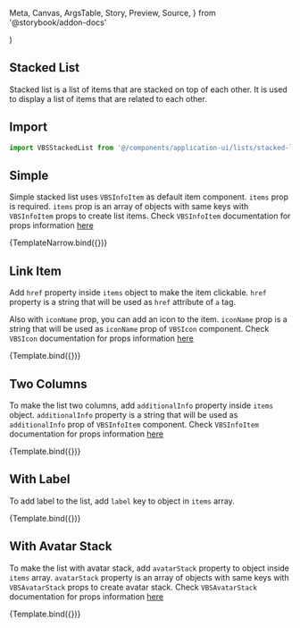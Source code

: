   Meta,
  Canvas,
  ArgsTable,
  Story,
  Preview,
  Source,
} from '@storybook/addon-docs'

<Meta title="Application UI/Lists/Stacked List" component={VBSStackedList} />

  <div className="w-1/2 mx-auto">
    <VBSStackedList {...args} />
  </div>
)


## Stacked List

Stacked list is a list of items that are stacked on top of each other. It is used to display a list of items that are related to each other.

## Import

```js
import VBSStackedList from '@/components/application-ui/lists/stacked-list'
```

## Simple

Simple stacked list uses `VBSInfoItem` as default item component. `items` prop is required. `items` prop is an array of objects with same keys with `VBSInfoItem` props to create list items. Check `VBSInfoItem` documentation for props information [here](/docs/application-ui-list-items-info-item--default-story)

<Canvas>
  <Story
    name="Simple"
    args={{
      items: [
        {
          title: 'Item 1',
          withAvatar: true,
          description: 'calvin.hawkins@example.com',
          avatarSize: 'sm',
        },
        {
          title: 'Item 2',
          withAvatar: true,
          description: 'kristen.ramos@example.com',
          avatarSize: 'sm',
          imageSrc:
            'https://images.unsplash.com/photo-1550525811-e5869dd03032?ixlib=rb-1.2.1&ixid=eyJhcHBfaWQiOjEyMDd9&auto=format&fit=facearea&facepad=2&w=256&h=256&q=80',
        },
        {
          title: 'Item 3',
          withAvatar: true,
          description: 'ted@example.com',
          avatarSize: 'sm',
        },
      ],
    }}
  >
    {TemplateNarrow.bind({})}
  </Story>
</Canvas>

## Link Item

Add `href` property inside `items` object to make the item clickable. `href` property is a string that will be used as `href` attribute of `a` tag.

Also with `iconName` prop, you can add an icon to the item. `iconName` prop is a string that will be used as `iconName` prop of `VBSIcon` component. Check `VBSIcon` documentation for props information [here](/docs/application-ui-elements-icon--sample)

<Canvas>
  <Story
    name="Link Item"
    args={{
      items: [
        {
          title: 'Item 1',
          withAvatar: true,
          description: 'calvin.hawkins@example.com',
          avatarSize: 'sm',
          href: '#',
        },
        {
          title: 'Item 2',
          withAvatar: true,
          description: 'kristen.ramos@example.com',
          avatarSize: 'sm',
          imageSrc:
            'https://images.unsplash.com/photo-1550525811-e5869dd03032?ixlib=rb-1.2.1&ixid=eyJhcHBfaWQiOjEyMDd9&auto=format&fit=facearea&facepad=2&w=256&h=256&q=80',
          href: '#',
        },
        {
          title: 'Item 3',
          withAvatar: true,
          description: 'ted@example.com',
          avatarSize: 'sm',
          href: '#',
        },
      ],
      iconName: 'chevron-right',
    }}
  >
    {Template.bind({})}
  </Story>
</Canvas>

## Two Columns

To make the list two columns, add `additionalInfo` property inside `items` object. `additionalInfo` property is a string that will be used as `additionalInfo` prop of `VBSInfoItem` component. Check `VBSInfoItem` documentation for props information [here](/docs/application-ui-list-items-info-item--default-story)

<Canvas>
  <Story
    name="Two Columns"
    args={{
      items: [
        {
          title: 'Item 1',
          withAvatar: true,
          description: 'calvin.hawkins@example.com',
          avatarSize: 'sm',
          href: '#',
          additionalInfo: {
            title: 'Status',
            metaList: [
              {
                name: 'Active',
                iconName: 'check-circle',
                iconColor: '#48bb78',
              },
            ],
          },
        },
        {
          title: 'Item 2',
          withAvatar: true,
          description: 'kristen.ramos@example.com',
          avatarSize: 'sm',
          imageSrc:
            'https://images.unsplash.com/photo-1550525811-e5869dd03032?ixlib=rb-1.2.1&ixid=eyJhcHBfaWQiOjEyMDd9&auto=format&fit=facearea&facepad=2&w=256&h=256&q=80',
          href: '#',
          additionalInfo: {
            title: 'Status',
            metaList: [
              {
                name: 'Active',
                iconName: 'check-circle',
                iconColor: '#48bb78',
              },
            ],
          },
        },
        {
          title: 'Item 3',
          withAvatar: true,
          description: 'ted@example.com',
          avatarSize: 'sm',
          href: '#',
          additionalInfo: {
            title: 'Status',
            metaList: [
              {
                name: 'Inactive',
                iconName: 'x-circle',
                iconColor: '#e53e3e',
              },
            ],
          },
        },
      ],
      iconName: 'chevron-right',
    }}
  >
    {Template.bind({})}
  </Story>
</Canvas>

## With Label

To add label to the list, add `label` key to object in `items` array.

<Canvas>
  <Story
    name="With Label"
    args={{
      items: [
        {
          title: 'Frontend Developer',
          href: '#',
          label: 'in progress',
          description: 'Closing on 12/12/2020',
        },
        {
          title: 'Backend Developer',
          href: '#',
          label: 'in progress',
          description: 'Closing on 12/12/2020',
        },
        {
          title: 'Software Engineer',
          href: '#',
          label: 'in progress',
          description: 'Closing on 12/12/2020',
        },
      ],
    }}
  >
    {Template.bind({})}
  </Story>
</Canvas>

## With Avatar Stack

To make the list with avatar stack, add `avatarStack` property to object inside `items` array. `avatarStack` property is an array of objects with same keys with `VBSAvatarStack` props to create avatar stack. Check `VBSAvatarStack` documentation for props information [here](/docs/application-ui-elements-avatar-stack--default-story)

<Canvas>
  <Story
    name="With Avatar Stack"
    args={{
      items: [
        {
          title: 'Frontend Developer',
          href: '#',
          label: 'in progress',
          description: 'Closing on 12/12/2020',
          avatarStack: [
            {
              name: '',
            },
            {
              name: 'Ted Hawkins',
              imageSrc:
                'https://images.unsplash.com/photo-1550525811-e5869dd03032?ixlib=rb-1.2.1&ixid=eyJhcHBfaWQiOjEyMDd9&auto=format&fit=facearea&facepad=2&w=256&h=256&q=80',
            },
            {
              name: 'Kristen Ramos',
              imageSrc:
                'https://images.unsplash.com/photo-1550525811-e5869dd03032?ixlib=rb-1.2.1&ixid=eyJhcHBfaWQiOjEyMDd9&auto=format&fit=facearea&facepad=2&w=256&h=256&q=80',
            },
          ],
        },
        {
          title: 'Backend Developer',
          href: '#',
          label: 'in progress',
          description: 'Closing on 12/12/2020',
          avatarStack: [
            {
              name: 'Kristen Ramos',
              imageSrc:
                'https://images.unsplash.com/photo-1550525811-e5869dd03032?ixlib=rb-1.2.1&ixid=eyJhcHBfaWQiOjEyMDd9&auto=format&fit=facearea&facepad=2&w=256&h=256&q=80',
            },
            {
              name: 'Ted Hawkins',
              imageSrc:
                'https://images.unsplash.com/photo-1550525811-e5869dd03032?ixlib=rb-1.2.1&ixid=eyJhcHBfaWQiOjEyMDd9&auto=format&fit=facearea&facepad=2&w=256&h=256&q=80',
            },
          ],
        },
        {
          title: 'Software Engineer',
          href: '#',
          label: 'in progress',
          description: 'Closing on 12/12/2020',
          avatarStack: [
            { name: 'John Doe' },
            {
              name: 'Ted Hawkins',
              imageSrc:
                'https://images.unsplash.com/photo-1550525811-e5869dd03032?ixlib=rb-1.2.1&ixid=eyJhcHBfaWQiOjEyMDd9&auto=format&fit=facearea&facepad=2&w=256&h=256&q=80',
            },
            { name: 'Kristen Ramos' },
            { name: 'Mary Jane' },
          ],
        },
      ],
      iconName: 'chevron-right',
    }}
  >
    {Template.bind({})}
  </Story>
</Canvas>
